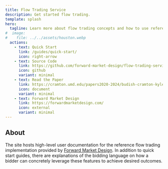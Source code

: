 ```yaml
---
title: Flow Trading Service
description: Get started flow trading.
template: splash
hero:
  tagline: Learn more about flow trading concepts and how to use reference implementation.
#  image:
#    file: ../../assets/houston.webp
  actions:
    - text: Quick Start
      link: /guides/quick-start/
      icon: right-arrow
    - text: Source Code
      link: https://github.com/forward-market-design/flow-trading-service
      icon: github
      variant: minimal
    - text: Read the Paper
      link: https://cramton.umd.edu/papers2020-2024/budish-cramton-kyle-lee-malec-flow-trading.pdf
      icon: document
      variant: minimal
    - text: Forward Market Design
      link: https://forwardmarketdesign.com/
      icon: external
      variant: minimal
---
```



## About

The site hosts high-level user documentation for the reference flow trading implementation provided by [Forward Market Design](https://forwardmarketdesign.com).
In addition to quick start guides, there are explanations of the bidding language on how a bidder can concretely leverage these features to achieve desired outcomes.



